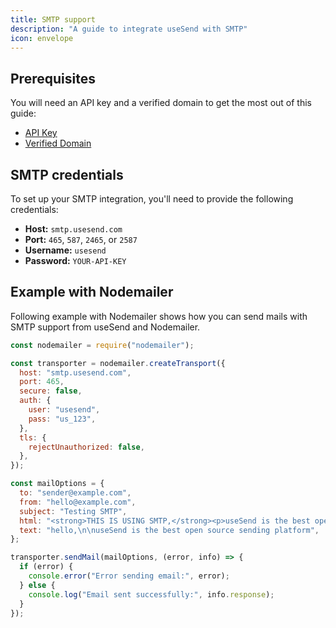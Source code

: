 ```yaml
---
title: SMTP support
description: "A guide to integrate useSend with SMTP"
icon: envelope  
---
```


## Prerequisites 

You will need an API key and a verified domain to get the most out of this guide:

- [API Key](https://app.usesend.com/dev-settings/api-keys)
- [Verified Domain](https://app.usesend.com/domains)

## SMTP credentials

To set up your SMTP integration, you'll need to provide the following credentials:

- **Host:** ```smtp.usesend.com```
- **Port:** ```465```, ```587```, ```2465```, or ```2587```
- **Username:** ```usesend```
- **Password:** ```YOUR-API-KEY```

## Example with Nodemailer

Following example with Nodemailer shows how you can send mails with SMTP support from useSend and Nodemailer.

```javascript
const nodemailer = require("nodemailer");

const transporter = nodemailer.createTransport({
  host: "smtp.usesend.com",
  port: 465,
  secure: false,
  auth: {
    user: "usesend",
    pass: "us_123",
  },
  tls: {
    rejectUnauthorized: false,
  },
});

const mailOptions = {
  to: "sender@example.com",
  from: "hello@example.com",
  subject: "Testing SMTP",
  html: "<strong>THIS IS USING SMTP,</strong><p>useSend is the best open source sending platform<p><p>check out <a href='https://usesend.com'>usesend.com</a>",
  text: "hello,\n\nuseSend is the best open source sending platform",
};

transporter.sendMail(mailOptions, (error, info) => {
  if (error) {
    console.error("Error sending email:", error);
  } else {
    console.log("Email sent successfully:", info.response);
  }
});
```

